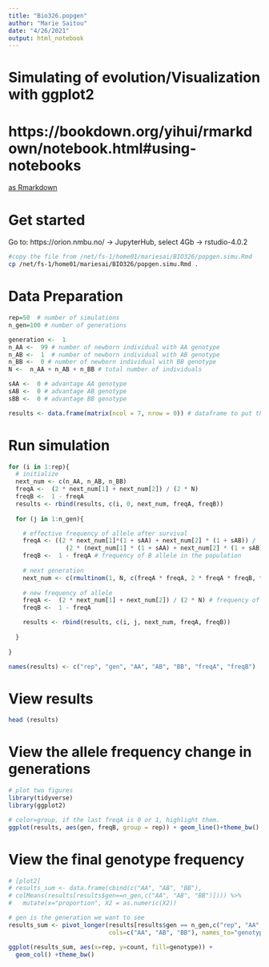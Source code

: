 ```yaml
---
title: "Bio326.popgen"
author: "Marie Saitou"
date: "4/26/2021"
output: html_notebook
---
```


# Simulating of evolution/Visualization with ggplot2
# https://bookdown.org/yihui/rmarkdown/notebook.html#using-notebooks

[as Rmarkdown](https://github.com/mariesaitou/Bio326/blob/master/docs/assets/BIO326-misc/popgen.simu.Rmd)

# Get started
Go to:
https://orion.nmbu.no/ -> JupyterHub, select 4Gb -> rstudio-4.0.2



```bash

#copy the file from /net/fs-1/home01/mariesai/BIO326/popgen.simu.Rmd
cp /net/fs-1/home01/mariesai/BIO326/popgen.simu.Rmd .
```


# Data Preparation 
```r

rep=50  # number of simulations
n_gen=100 # number of generations

generation <-  1
n_AA <-  99 # number of newborn individual with AA genotype
n_AB <-  1  # number of newborn individual with AB genotype
n_BB <-  0 # number of newborn individual with BB genotype
N <-  n_AA + n_AB + n_BB # total number of individuals

sAA <-  0 # advantage AA genotype
sAB <-  0 # advantage AB genotype
sBB <-  0 # advantage BB genotype

results <- data.frame(matrix(ncol = 7, nrow = 0)) # dataframe to put the results in

```

# Run simulation
```r
for (i in 1:rep){
  # initialize
  next_num <- c(n_AA, n_AB, n_BB)
  freqA <-  (2 * next_num[1] + next_num[2]) / (2 * N) 
  freqB <-  1 - freqA
  results <- rbind(results, c(i, 0, next_num, freqA, freqB))
  
  for (j in 1:n_gen){

    # effective frequency of allele after survival
    freqA <- ((2 * next_num[1]*(1 + sAA) + next_num[2] * (1 + sAB)) /
                (2 * (next_num[1] * (1 + sAA) + next_num[2] * (1 + sAB) + next_num[3] * (1 + sBB)))) # frequency of A allele in the population
    freqB <-  1 - freqA # frequency of B allele in the population
    
    # next generation
    next_num <- c(rmultinom(1, N, c(freqA * freqA, 2 * freqA * freqB, freqB * freqB)))
    
    # new frequency of allele
    freqA <-  (2 * next_num[1] + next_num[2]) / (2 * N) # frequency of A allele in the population
    freqB <-  1 - freqA

    results <- rbind(results, c(i, j, next_num, freqA, freqB))
    
  }
  
}

names(results) <- c("rep", "gen", "AA", "AB", "BB", "freqA", "freqB")
```


# View results
```r
head (results)
```
# View the allele frequency change in generations
```r
# plot two figures
library(tidyverse)
library(ggplot2)

# color=group, if the last freqA is 0 or 1, highlight them.
ggplot(results, aes(gen, freqB, group = rep)) + geom_line()+theme_bw()
```

# View the final genotype frequency
```r
# [plot2] 
# results_sum <- data.frame(cbind(c("AA", "AB", "BB"), 
# colMeans(results[results$gen==n_gen,c("AA", "AB", "BB")]))) %>%
#   mutate(x="proportion", X2 = as.numeric(X2))

# gen is the generation we want to see
results_sum <- pivot_longer(results[results$gen == n_gen,c("rep", "AA", "AB", "BB")], 
                            cols=c("AA", "AB", "BB"), names_to="genotype", values_to="count")

ggplot(results_sum, aes(x=rep, y=count, fill=genotype)) +
  geom_col() +theme_bw()

```

